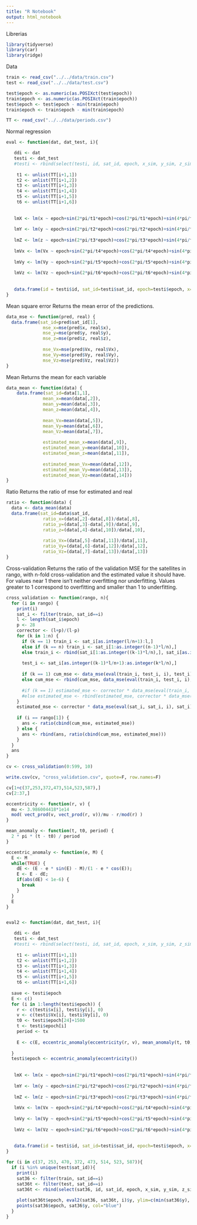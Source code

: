 ```yaml
---
title: "R Notebook"
output: html_notebook
---
```


Librerias
```r
library(tidyverse)
library(car)
library(ridge)
```

Data
```r
train <- read_csv("../../data/train.csv")
test <- read_csv("../../data/test.csv")

test$epoch <- as.numeric(as.POSIXct(test$epoch))
train$epoch <- as.numeric(as.POSIXct(train$epoch))
test$epoch <- test$epoch - min(train$epoch)
train$epoch <- train$epoch - min(train$epoch)

TT <- read_csv("../../data/periods.csv")
```



Normal regression
```r

eval <- function(dat, dat_test, i){

   ddi <- dat
   testi <- dat_test
   #testi <- rbind(select(testi, id, sat_id, epoch, x_sim, y_sim, z_sim, Vx_sim, Vy_sim, Vz_sim), filter(test, sat_id==i))
   
    t1 <- unlist(TT[i+1,1])
    t2 <- unlist(TT[i+1,2])
    t3 <- unlist(TT[i+1,3])
    t4 <- unlist(TT[i+1,4])
    t5 <- unlist(TT[i+1,5])
    t6 <- unlist(TT[i+1,6])
    
    
   lmX <- lm(x ~ epoch+sin(2*pi/t1*epoch)+cos(2*pi/t1*epoch)+sin(4*pi/t1*epoch)+cos(4*pi/t1*epoch)+sin(6*pi/t1*epoch)+cos(6*pi/t1*epoch)+sin(8*pi/t1*epoch)+cos(8*pi/t1*epoch)+sin(10*pi/t1*epoch)+cos(10*pi/t1*epoch)+epoch*sin(2*pi/t1*epoch)+epoch*cos(2*pi/t1*epoch)+epoch*sin(4*pi/t1*epoch)+epoch*cos(4*pi/t1*epoch)+epoch*sin(6*pi/t1*epoch)+epoch*cos(6*pi/t1*epoch)+epoch*sin(8*pi/t1*epoch)+epoch*cos(8*pi/t1*epoch)+epoch*sin(10*pi/t1*epoch)+epoch*cos(10*pi/t1*epoch)+x_sim+y_sim+z_sim+Vx_sim+Vy_sim+Vz_sim, ddi)
   
   lmY <- lm(y ~ epoch+sin(2*pi/t2*epoch)+cos(2*pi/t2*epoch)+sin(4*pi/t2*epoch)+cos(4*pi/t2*epoch)+sin(6*pi/t2*epoch)+cos(6*pi/t2*epoch)+sin(8*pi/t2*epoch)+cos(8*pi/t2*epoch)+sin(10*pi/t2*epoch)+cos(10*pi/t2*epoch)+epoch*sin(2*pi/t2*epoch)+epoch*cos(2*pi/t2*epoch)+epoch*sin(4*pi/t2*epoch)+epoch*cos(4*pi/t2*epoch)+epoch*sin(6*pi/t2*epoch)+epoch*cos(6*pi/t2*epoch)+epoch*sin(8*pi/t2*epoch)+epoch*cos(8*pi/t2*epoch)+epoch*sin(10*pi/t2*epoch)+epoch*cos(10*pi/t2*epoch)+x_sim+y_sim+z_sim+Vx_sim+Vy_sim+Vz_sim, ddi)
   
   lmZ <- lm(z ~ epoch+sin(2*pi/t3*epoch)+cos(2*pi/t3*epoch)+sin(4*pi/t3*epoch)+cos(4*pi/t3*epoch)+sin(6*pi/t3*epoch)+cos(6*pi/t3*epoch)+sin(8*pi/t3*epoch)+cos(8*pi/t3*epoch)+sin(10*pi/t3*epoch)+cos(10*pi/t3*epoch)+epoch*sin(2*pi/t3*epoch)+epoch*cos(2*pi/t3*epoch)+epoch*sin(4*pi/t3*epoch)+epoch*cos(4*pi/t3*epoch)+epoch*sin(6*pi/t3*epoch)+epoch*cos(6*pi/t3*epoch)+epoch*sin(8*pi/t3*epoch)+epoch*cos(8*pi/t3*epoch)+epoch*sin(10*pi/t3*epoch)+epoch*cos(10*pi/t3*epoch)+x_sim+y_sim+z_sim+Vx_sim+Vy_sim+Vz_sim, ddi)
  
   lmVx <- lm(Vx ~ epoch+sin(2*pi/t4*epoch)+cos(2*pi/t4*epoch)+sin(4*pi/t4*epoch)+cos(4*pi/t4*epoch)+sin(6*pi/t4*epoch)+cos(6*pi/t4*epoch)+sin(8*pi/t4*epoch)+cos(8*pi/t4*epoch)+sin(10*pi/t4*epoch)+cos(10*pi/t4*epoch)+epoch*sin(2*pi/t4*epoch)+epoch*cos(2*pi/t4*epoch)+epoch*sin(4*pi/t4*epoch)+epoch*cos(4*pi/t4*epoch)+epoch*sin(6*pi/t4*epoch)+epoch*cos(6*pi/t4*epoch)+epoch*sin(8*pi/t4*epoch)+epoch*cos(8*pi/t4*epoch)+epoch*sin(10*pi/t4*epoch)+epoch*cos(10*pi/t4*epoch)+x_sim+y_sim+z_sim+Vx_sim+Vy_sim+Vz_sim, ddi)
   
   lmVy <- lm(Vy ~ epoch+sin(2*pi/t5*epoch)+cos(2*pi/t5*epoch)+sin(4*pi/t5*epoch)+cos(4*pi/t5*epoch)+sin(6*pi/t5*epoch)+cos(6*pi/t5*epoch)+sin(8*pi/t5*epoch)+cos(8*pi/t5*epoch)+sin(10*pi/t5*epoch)+cos(10*pi/t5*epoch)+epoch*sin(2*pi/t5*epoch)+epoch*cos(2*pi/t5*epoch)+epoch*sin(4*pi/t5*epoch)+epoch*cos(4*pi/t5*epoch)+epoch*sin(6*pi/t5*epoch)+epoch*cos(6*pi/t5*epoch)+epoch*sin(8*pi/t5*epoch)+epoch*cos(8*pi/t5*epoch)+epoch*sin(10*pi/t5*epoch)+epoch*cos(10*pi/t5*epoch)+x_sim+y_sim+z_sim+Vx_sim+Vy_sim+Vz_sim, ddi)
   
   lmVz <- lm(Vz ~ epoch+sin(2*pi/t6*epoch)+cos(2*pi/t6*epoch)+sin(4*pi/t6*epoch)+cos(4*pi/t6*epoch)+sin(6*pi/t6*epoch)+cos(6*pi/t6*epoch)+sin(8*pi/t6*epoch)+cos(8*pi/t6*epoch)+sin(10*pi/t6*epoch)+cos(10*pi/t6*epoch)+epoch*sin(2*pi/t6*epoch)+epoch*cos(2*pi/t6*epoch)+epoch*sin(4*pi/t6*epoch)+epoch*cos(4*pi/t6*epoch)+epoch*sin(6*pi/t6*epoch)+epoch*cos(6*pi/t6*epoch)+epoch*sin(8*pi/t6*epoch)+epoch*cos(8*pi/t6*epoch)+epoch*sin(10*pi/t6*epoch)+epoch*cos(10*pi/t6*epoch)+x_sim+y_sim+z_sim+Vx_sim+Vy_sim+Vz_sim, ddi)
   
    
   data.frame(id = testi$id, sat_id=testi$sat_id, epoch=testi$epoch, x=predict(lmX, testi), y=predict(lmY, testi), z=predict(lmZ, testi), Vx=predict(lmVx, testi), Vy=predict(lmVy, testi), Vz=predict(lmVz, testi))
}
```

Mean square error
Returns the mean error of the predictions.
```r
data_mse <- function(pred, real) {
  data.frame(sat_id=pred$sat_id[1],
              mse_x=mse(pred$x, real$x),
              mse_y=mse(pred$y, real$y),
              mse_z=mse(pred$z, real$z),
            
              mse_Vx=mse(pred$Vx, real$Vx),
              mse_Vy=mse(pred$Vy, real$Vy),
              mse_Vz=mse(pred$Vz, real$Vz))
}
```

Mean
Returns the mean for each variable
```r
data_mean <- function(data) {
    data.frame(sat_id=data[1,1],
              mean_x=mean(data[,2]),
              mean_y=mean(data[,3]),
              mean_z=mean(data[,4]),
            
              mean_Vx=mean(data[,5]),
              mean_Vy=mean(data[,6]),
              mean_Vz=mean(data[,7]),
              
              estimated_mean_x=mean(data[,9]),
              estimated_mean_y=mean(data[,10]),
              estimated_mean_z=mean(data[,11]),
            
              estimated_mean_Vx=mean(data[,12]),
              estimated_mean_Vy=mean(data[,13]),
              estimated_mean_Vz=mean(data[,14]))
}
```

Ratio
Returns the ratio of mse for estimated and real
```r
ratio <- function(data) {
  data <- data_mean(data)
  data.frame(sat_id=data$sat_id,
              ratio_x=(data[,2]-data[,8])/data[,8],
              ratio_y=(data[,3]-data[,9])/data[,9],
              ratio_z=(data[,4]-data[,10])/data[,10],
              
              ratio_Vx=(data[,5]-data[,11])/data[,11],
              ratio_Vy=(data[,6]-data[,12])/data[,12],
              ratio_Vz=(data[,7]-data[,13])/data[,13])
}
```

Cross-validation
Returns the ratio of the validation MSE for the satellites in rango, with n-fold cross-validation and the estimated value it should have. For values near 1 there isn't neither overfitting nor underfitting. Values greater to 1 correspond to overfitting and smaller than 1 to underfitting.
```r
cross_validation <- function(rango, n){
  for (i in rango) {
    print(i)
    sat_i <- filter(train, sat_id==i)
    l <- length(sat_i$epoch)
    p <- 28
    corrector <- (l+p)/(l-p)
    for (k in 1:n) {
      if (k == 1) train_i <- sat_i[as.integer(l/n+1):l,]
      else if (k == n) train_i <- sat_i[1:as.integer((n-1)*l/n),]
      else train_i <- rbind(sat_i[1:as.integer((k-1)*l/n),], sat_i[as.integer(k*l/n+1):l,])
      
      test_i <- sat_i[as.integer((k-1)*l/n+1):as.integer(k*l/n),]
      
      if (k == 1) cum_mse <- data_mse(eval(train_i, test_i, i), test_i)
      else cum_mse <- rbind(cum_mse, data_mse(eval(train_i, test_i, i), test_i))
      
      #if (k == 1) estimated_mse <- corrector * data_mse(eval(train_i, train_i, i), train_i)
      #else estimated_mse <- rbind(estimated_mse, corrector * data_mse(eval(train_i, train_i, i), train_i)) 
    }
    estimated_mse <- corrector * data_mse(eval(sat_i, sat_i, i), sat_i)
    
    if (i == rango[1]) {
      ans <- ratio(cbind(cum_mse, estimated_mse)) 
    } else {
      ans <- rbind(ans, ratio(cbind(cum_mse, estimated_mse)))
    }
  }
  ans
}
```

```r
cv <- cross_validation(0:599, 10)
```
```r
write.csv(cv, "cross_validation.csv", quote=F, row.names=F)
```

```r
cv[1+c(37,253,372,473,514,523,587),]
cv[2:37,]
```
```r
eccentricity <- function(r, v) {
  mu <- 3.986004418*1e14
  mod( vect_prod(v, vect_prod(r, v))/mu - r/mod(r) )
}

mean_anomaly <- function(t, t0, period) {
  2 * pi * (t - t0) / period
}

eccentric_anomaly <- function(e, M) {
  E <- M
  while(TRUE) {
    dE <- (E - e * sin(E) - M)/(1 - e * cos(E));
    E <- E - dE;
    if(abs(dE) < 1e-6) {
      break
    }
  }
  E
}


eval2 <- function(dat, dat_test, i){

   ddi <- dat
   testi <- dat_test
   #testi <- rbind(select(testi, id, sat_id, epoch, x_sim, y_sim, z_sim, Vx_sim, Vy_sim, Vz_sim), filter(test, sat_id==i))
   
    t1 <- unlist(TT[i+1,1])
    t2 <- unlist(TT[i+1,2])
    t3 <- unlist(TT[i+1,3])
    t4 <- unlist(TT[i+1,4])
    t5 <- unlist(TT[i+1,5])
    t6 <- unlist(TT[i+1,6])
  
  save <- testi$epoch
  E <- c()
  for (i in 1:length(testi$epoch)) {
    r <- c(testi$x[i], testi$y[i], 0)
    v <- c(testi$Vx[i], testi$Vy[i], 0)
    t0 <- testi$epoch[24]+1500
    t <- testi$epoch[i]
    period <- tx
    
    E <- c(E, eccentric_anomaly(eccentricity(r, v), mean_anomaly(t, t0, period)))
    
  }
  testi$epoch <- eccentric_anomaly(eccentricity())
    
    
   lmX <- lm(x ~ epoch+sin(2*pi/t1*epoch)+cos(2*pi/t1*epoch)+sin(4*pi/t1*epoch)+cos(4*pi/t1*epoch)+sin(6*pi/t1*epoch)+cos(6*pi/t1*epoch)+sin(8*pi/t1*epoch)+cos(8*pi/t1*epoch)+sin(10*pi/t1*epoch)+cos(10*pi/t1*epoch)+epoch*sin(2*pi/t1*epoch)+epoch*cos(2*pi/t1*epoch)+epoch*sin(4*pi/t1*epoch)+epoch*cos(4*pi/t1*epoch)+epoch*sin(6*pi/t1*epoch)+epoch*cos(6*pi/t1*epoch)+epoch*sin(8*pi/t1*epoch)+epoch*cos(8*pi/t1*epoch)+epoch*sin(10*pi/t1*epoch)+epoch*cos(10*pi/t1*epoch), ddi)
   
   lmY <- lm(y ~ epoch+sin(2*pi/t2*epoch)+cos(2*pi/t2*epoch)+sin(4*pi/t2*epoch)+cos(4*pi/t2*epoch)+sin(6*pi/t2*epoch)+cos(6*pi/t2*epoch)+sin(8*pi/t2*epoch)+cos(8*pi/t2*epoch)+sin(10*pi/t2*epoch)+cos(10*pi/t2*epoch), ddi)
   
   lmZ <- lm(z ~ epoch+sin(2*pi/t3*epoch)+cos(2*pi/t3*epoch)+sin(4*pi/t3*epoch)+cos(4*pi/t3*epoch)+sin(6*pi/t3*epoch)+cos(6*pi/t3*epoch)+sin(8*pi/t3*epoch)+cos(8*pi/t3*epoch)+sin(10*pi/t3*epoch)+cos(10*pi/t3*epoch)+epoch*sin(2*pi/t3*epoch)+epoch*cos(2*pi/t3*epoch)+epoch*sin(4*pi/t3*epoch)+epoch*cos(4*pi/t3*epoch)+epoch*sin(6*pi/t3*epoch)+epoch*cos(6*pi/t3*epoch)+epoch*sin(8*pi/t3*epoch)+epoch*cos(8*pi/t3*epoch)+epoch*sin(10*pi/t3*epoch)+epoch*cos(10*pi/t3*epoch), ddi)
  
   lmVx <- lm(Vx ~ epoch+sin(2*pi/t4*epoch)+cos(2*pi/t4*epoch)+sin(4*pi/t4*epoch)+cos(4*pi/t4*epoch)+sin(6*pi/t4*epoch)+cos(6*pi/t4*epoch)+sin(8*pi/t4*epoch)+cos(8*pi/t4*epoch)+sin(10*pi/t4*epoch)+cos(10*pi/t4*epoch)+epoch*sin(2*pi/t4*epoch)+epoch*cos(2*pi/t4*epoch)+epoch*sin(4*pi/t4*epoch)+epoch*cos(4*pi/t4*epoch)+epoch*sin(6*pi/t4*epoch)+epoch*cos(6*pi/t4*epoch)+epoch*sin(8*pi/t4*epoch)+epoch*cos(8*pi/t4*epoch)+epoch*sin(10*pi/t4*epoch)+epoch*cos(10*pi/t4*epoch), ddi)
   
   lmVy <- lm(Vy ~ epoch+sin(2*pi/t5*epoch)+cos(2*pi/t5*epoch)+sin(4*pi/t5*epoch)+cos(4*pi/t5*epoch)+sin(6*pi/t5*epoch)+cos(6*pi/t5*epoch)+sin(8*pi/t5*epoch)+cos(8*pi/t5*epoch)+sin(10*pi/t5*epoch)+cos(10*pi/t5*epoch)+epoch*sin(2*pi/t5*epoch)+epoch*cos(2*pi/t5*epoch)+epoch*sin(4*pi/t5*epoch)+epoch*cos(4*pi/t5*epoch)+epoch*sin(6*pi/t5*epoch)+epoch*cos(6*pi/t5*epoch)+epoch*sin(8*pi/t5*epoch)+epoch*cos(8*pi/t5*epoch)+epoch*sin(10*pi/t5*epoch)+epoch*cos(10*pi/t5*epoch), ddi)
   
   lmVz <- lm(Vz ~ epoch+sin(2*pi/t6*epoch)+cos(2*pi/t6*epoch)+sin(4*pi/t6*epoch)+cos(4*pi/t6*epoch)+sin(6*pi/t6*epoch)+cos(6*pi/t6*epoch)+sin(8*pi/t6*epoch)+cos(8*pi/t6*epoch)+sin(10*pi/t6*epoch)+cos(10*pi/t6*epoch)+epoch*sin(2*pi/t6*epoch)+epoch*cos(2*pi/t6*epoch)+epoch*sin(4*pi/t6*epoch)+epoch*cos(4*pi/t6*epoch)+epoch*sin(6*pi/t6*epoch)+epoch*cos(6*pi/t6*epoch)+epoch*sin(8*pi/t6*epoch)+epoch*cos(8*pi/t6*epoch)+epoch*sin(10*pi/t6*epoch)+epoch*cos(10*pi/t6*epoch), ddi)
   
    
   data.frame(id = testi$id, sat_id=testi$sat_id, epoch=testi$epoch, x=predict(lmX, testi), y=predict(lmY, testi), z=predict(lmZ, testi), Vx=predict(lmVx, testi), Vy=predict(lmVy, testi), Vz=predict(lmVz, testi))
}
```

```r
for (i in c(37, 253, 470, 372, 473, 514, 523, 587)){
  if (i %in% unique(test$sat_id)){
    print(i)
    sat36 <- filter(train, sat_id==i)
    sat36t <- filter(test, sat_id==i)
    sat36t <- rbind(select(sat36, id, sat_id, epoch, x_sim, y_sim, z_sim, Vx_sim, Vy_sim, Vz_sim), sat36t)
    
    plot(sat36t$epoch, eval2(sat36, sat36t, i)$y, ylim=c(min(sat36$y), max(sat36$y)))
    points(sat36$epoch, sat36$y, col="blue")
  }
}

```



